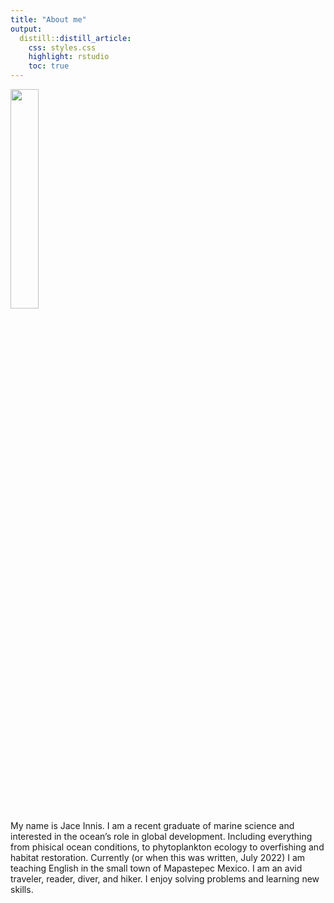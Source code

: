 ```yaml
---
title: "About me"
output:
  distill::distill_article:
    css: styles.css
    highlight: rstudio
    toc: true
---
```


 
<p style="text-align:left;">
![](1641413348403.jpg){width=30%}
<span style="float:right;">
My name is Jace Innis. I am a recent graduate of marine science and interested in the ocean's role in global development. Including everything from phisical ocean conditions, to phytoplankton ecology to overfishing and habitat restoration.
Currently (or when this was written, July 2022) I am teaching English in the small town of Mapastepec Mexico. I am an avid traveler, reader, diver, and hiker. I enjoy solving problems and learning new skills.
     </span>
</p>

 
 

 
 
 
 
 
 
 
 